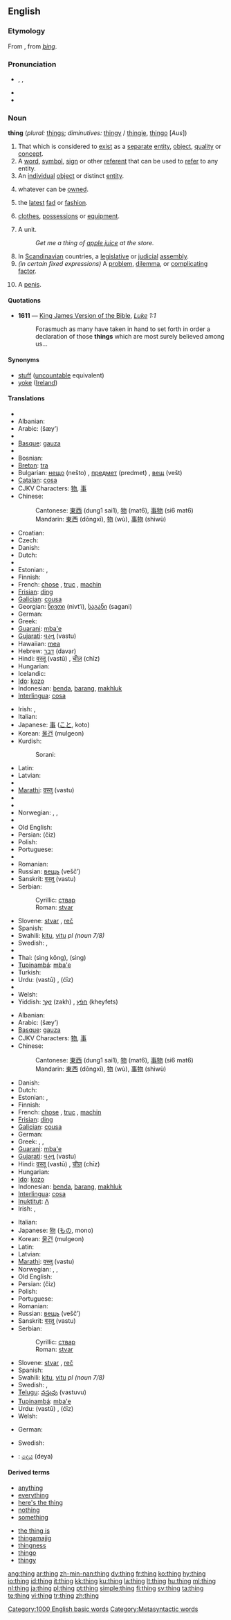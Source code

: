 {{see|Thing}}
{{wikipedia|dab=thing}}
==English==

{{rank|got|let|world|194|thing|set|told|both}}

===Etymology===
From {{ME.}}, from {{OE.}} ''[[þing]]''.

===Pronunciation===
* {{enPR|thĭng}}, {{IPA|/θɪŋ/}}, {{SAMPA|/TIN/}}
* {{audio|en-us-thing.ogg|Audio (US)}}
* {{rhymes|ɪŋ}}

===Noun===
'''thing''' (''plural:'' [[things]]; ''diminutives:'' [[thingy]] / [[thingie]], [[thingo]] [''Aus''])

# That which is considered to [[exist]] as a [[separate]] [[entity]], [[object]], [[quality]] or [[concept]].
# A [[word]], [[symbol]], [[sign]] or other [[referent]] that can be used to [[refer]] to any entity.
# An [[individual]] [[object]] or distinct [[entity]].
# {{law}} whatever can be [[owned]].
# the [[latest]] [[fad]] or [[fashion]].
# {{in plural}} [[clothes]], [[possessions]] or [[equipment]].
# A unit.
#: ''Get me a thing of [[apple juice]] at the store.''
# In [[Scandinavian]] countries, a [[legislative]] or [[judicial]] [[assembly]].
# ''(in certain fixed expressions)'' A [[problem]], [[dilemma]], or [[complicating]] [[factor]].
# {{context|U.S. slang}} A [[penis]].

====Quotations====
* '''1611''' — [[w:King James Version of the Bible|King James Version of the Bible]], ''[[s:Bible (King James)/Luke|Luke]] 1:1''
*: Forasmuch as many have taken in hand to set forth in order a declaration of those '''things''' which are most surely believed among us...

====Synonyms====
* [[stuff]] ([[uncountable]] equivalent)
* [[yoke]] ([[Ireland]])

====Translations====
{{trans-top|a separate entity or concept}}
* {{trreq|Afrikaans}}
* Albanian: {{t-|sq|send|m|xs=Albanian}}
* Arabic: {{Arab|[[شيء]]}} (šæy’) {{m}}
* {{trreq|Armenian}}
* [[Basque]]: [[gauza]]
* {{trreq|Belarusian}}
* Bosnian: {{t-|bs|stvar|f}}
* [[Breton]]: [[tra]] {{f}}
* Bulgarian: [[нещо]] (nešto) {{n}}, [[предмет]] (predmet) {{m}}, [[вещ]] (vešt) {{f}}
* [[Catalan]]: [[cosa]] {{f}}
* CJKV Characters: [[物]], [[事]]
* Chinese:
*: Cantonese: [[東西]] (dung1 sai1), [[物]] (mat6), [[事物]] (si6 mat6)
*: Mandarin: [[東西]] (dōngxī), [[物]] (wù), [[事物]] (shìwù)
* Croatian: {{t+|hr|stvar|f}}
* Czech: {{t+|cs|věc|f}}
* Danish: {{t-|da|ting|c}}
* Dutch: {{t+|nl|ding|n}}
* {{trreq|Esperanto}}
* Estonian: {{t-|et|asi}}, {{t-|et|ese}}
* Finnish: {{t+|fi|asia}}
* French: [[chose]] {{f}}, [[truc]] {{m}}, [[machin]] {{m}} {{italbrac|informal}}
* [[Frisian]]: [[ding]] {{n}}
* [[Galician]]: [[cousa]] {{f}}
* Georgian: [[ნივთი]] (nivt‘i), [[საგანი]] (sagani)
* German: {{t+|de|Ding|n}}
* Greek: {{t+|el|πράγμα|n|tr=prágma|sc=Grek}}
* [[Guarani]]: [[mba'e]]
* [[Gujarati]]: [[વસ્તુ]] (vastu)
* Hawaiian: [[mea#Hawaiian|mea]]
* Hebrew: [[דבר]] (davar) {{m}}
* Hindi: [[वस्तू]] (vastū) {{m}}, [[चीज़]] (chīz) {{f}}
* Hungarian: {{t+|hu|dolog}}
* Icelandic: {{t+|is|hlutur|m}}
* [[Ido]]: [[kozo]]
* Indonesian: [[benda]], [[barang]], [[makhluk]]
* [[Interlingua]]: [[cosa]]
{{trans-mid}}
* Irish: {{t-|ga|rud|m|xs=Irish}}, {{t-|ga|ní|m|xs=Irish}}
* Italian: {{t+|it|cosa|f}}
* Japanese: [[事]] ([[こと]], koto)
* Korean: [[물건]] (mulgeon)
* Kurdish:
*: Sorani: {{t|ku|شت|tr=shit|sc=KUchar}}
* Latin: {{t+|la|res|f|alt=rēs}}
* Latvian: {{t-|lv|lieta|f|xs=Latvian}}
* {{trreq|Lithuanian}}
* [[Marathi]]: [[वस्तु]] (vastu)
* {{trreq|Mongolian}}
* {{trreq|Nepali}}
* Norwegian: {{t-|no|ting|m}}, {{t-|no|dings|m}}, {{t+|no|greie|f}}
* {{trreq|Mongolian}}
* Old English: {{t-|ang|þing|n|xs=Old English}}
* Persian: {{fa-Arab|[[چیز]]}} (čiz)
* Polish: {{t+|pl|rzecz|f}}
* Portuguese: {{t+|pt|coisa|f}}
* {{trreq|Punjabi}}
* Romanian: {{t-|ro|lucru|n}}
* Russian: [[вещь]] (vešč’) {{f}}
* Sanskrit: [[वस्तु]] (vastu) {{m}}
* Serbian:
*: Cyrillic: [[ствар]] {{f}}
*: Roman: [[stvar]] {{f}}
* Slovene: [[stvar]] {{f}}, [[reč]] {{f}}
* Spanish: {{t+|es|cosa|f}}
* Swahili: [[kitu]], [[vitu]] ''pl (noun 7/8)''
* Swedish: {{t+|sv|sak|c}}, {{t+|sv|ting|n}}
* {{trreq|Tamil}}
* Thai: {{Thai|[[สิ่งของ]]}} (sìng kŏng), {{Thai|[[สิ่ง]]}} (sìng)
* [[Tupinambá]]: [[mba'e]]
* Turkish: {{t+|tr|şey}}
* Urdu: {{ur-Arab|[[وستو]]}} (vastū) {{m}}, {{ur-Arab|[[چیز]]}} (ćīz) {{f}}
* {{trreq|Vietnamese}}
* Welsh: {{t-|cy|peth|m|xs=Welsh}}
* Yiddish: [[זאַך]] (zakh) {{f}}, [[חפֿץ]] (kheyfets) {{m}}
{{trans-bottom}}

{{trans-top|any physical or psychical entity}}
* Albanian: {{t-|sq|send|xs=Albanian}}
* Arabic: {{Arab|[[شيء]]}} (šæy’) {{m}}
* [[Basque]]: [[gauza]]
* CJKV Characters: [[物]], [[事]]
* Chinese:
*: Cantonese: [[東西]] (dung1 sai1), [[物]] (mat6), [[事物]] (si6 mat6)
*: Mandarin: [[東西]] (dōngxī), [[物]] (wù), [[事物]] (shìwù)
* Danish: {{t-|da|ting|c}}
* Dutch: {{t+|nl|ding|n}}
* Estonian: {{t-|et|asi}}, {{t-|et|ese}}
* Finnish: {{t+|fi|asia}}
* French: [[chose]] {{f}}, [[truc]] {{m}}, [[machin]] {{m}} {{italbrac|informal}}
* [[Frisian]]: [[ding]] {{n}}
* [[Galician]]: [[cousa]] {{f}}
* German: {{t+|de|Ding|n}}
* Greek: {{t+|el|πράγμα|n|tr=prágma|sc=Grek}}, {{t+|el|πλάσμα|n|tr=plasma|sc=Grek}}, {{t+|el|υποκείμενο|n|tr=ipokimeno|sc=Grek}}
* [[Guarani]]: [[mba'e]]
* [[Gujarati]]: [[વસ્તુ]] (vastu)
* Hindi: [[वस्तू]] (vastū) {{m}}, [[चीज़]] (chīz) {{f}}
* Hungarian: {{t+|hu|dolog}}
* [[Ido]]: [[kozo]]
* Indonesian: [[benda]], [[barang]], [[makhluk]]
* [[Interlingua]]: [[cosa]]
* [[Inuktitut]]: [[ᐱ]]
* Irish: {{t-|ga|rud|m|xs=Irish}}, {{t-|ga|ní|m|xs=Irish}}
{{trans-mid}}
* Italian: {{t+|it|cosa|f}}
* Japanese: [[物]] ([[もの]], mono)
* Korean: [[물건]] (mulgeon)
* Latin: {{t+|la|res|f|alt=rēs}}
* Latvian: {{t-|lv|lieta|xs=Latvian}}
* [[Marathi]]: [[वस्तु]] (vastu)
* Norwegian: {{t-|no|ting}}, {{t-|no|dings}}, {{t+|no|greie|m}}
* Old English: {{t-|ang|þing|n|xs=Old English}}
* Persian: {{fa-Arab|[[چیز]]}} (čiz)
* Polish: {{t+|pl|rzecz|f}}
* Portuguese: {{t+|pt|coisa|f}}
* Romanian: {{t-|ro|lucru|n}}
* Russian: [[вещь]] (vešč’) {{f}}
* Sanskrit: [[वस्तु]] (vastu) {{m}}
* Serbian:
*: Cyrillic: [[ствар]] {{f}}
*: Roman: [[stvar]] {{f}}
* Slovene: [[stvar]] {{f}}, [[reč]] {{f}}
* Spanish: {{t+|es|cosa|f}}
* Swahili: [[kitu]], [[vitu]] ''pl (noun 7/8)''
* Swedish: {{t+|sv|sak|c}}, {{t+|sv|ting|n}}
* [[Telugu]]: [[వస్తువు]] (vastuvu)
* [[Tupinambá]]: [[mba'e]]
* Urdu: {{ur-Arab|[[وستو]]}} (vastū) {{m}}, {{ur-Arab|[[چیز]]}} (ćīz) {{f}}
* Welsh: {{t-|cy|peth|m|xs=Welsh}}
{{trans-bottom}}

{{trans-top|a legislative or judicial assembly}}
* German: {{t-|de|Thing|n}}
{{trans-mid}}
* Swedish: {{t+|sv|ting|n}}
{{trans-bottom}}

{{trans-top|to be checked}}
* {{ttbc|Sinhala}}: [[දෙය]] (deya)
{{trans-bot}}

====Derived terms====
{{top2}}
* [[anything]]
* [[everything]]
* [[here's the thing]]
* [[nothing]]
* [[something]]
{{mid2}}
* [[the thing is]]
* [[thingamajig]]<!-- various spellings -->
* [[thingness]]
* [[thingo]]
* [[thingy]]
{{bottom}}

[[Category:1000 English basic words]]
[[Category:Metasyntactic words]]

[[ang:thing]]
[[ar:thing]]
[[zh-min-nan:thing]]
[[dv:thing]]
[[fr:thing]]
[[ko:thing]]
[[hy:thing]]
[[io:thing]]
[[id:thing]]
[[it:thing]]
[[kk:thing]]
[[ku:thing]]
[[la:thing]]
[[lt:thing]]
[[hu:thing]]
[[ml:thing]]
[[nl:thing]]
[[ja:thing]]
[[pl:thing]]
[[pt:thing]]
[[simple:thing]]
[[fi:thing]]
[[sv:thing]]
[[ta:thing]]
[[te:thing]]
[[vi:thing]]
[[tr:thing]]
[[zh:thing]]